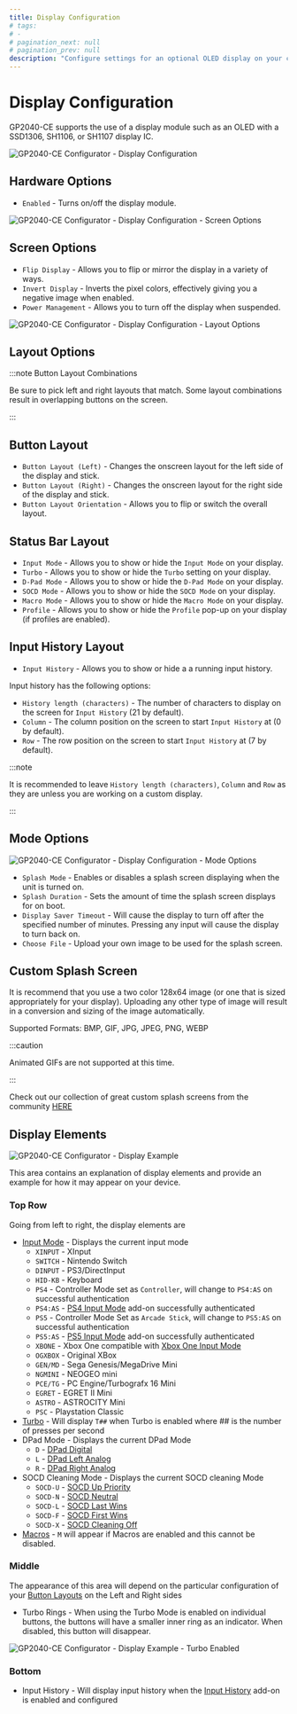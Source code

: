 ```yaml
---
title: Display Configuration
# tags:
# -
# pagination_next: null
# pagination_prev: null
description: "Configure settings for an optional OLED display on your controller"
---
```


# Display Configuration

GP2040-CE supports the use of a display module such as an OLED with a SSD1306, SH1106, or SH1107 display IC.

![GP2040-CE Configurator - Display Configuration](../../assets/images/gpc-display-config.png)

## Hardware Options

- `Enabled` - Turns on/off the display module.

![GP2040-CE Configurator - Display Configuration - Screen Options](../../assets/images/gpc-display-config-screen-options.png)

## Screen Options

- `Flip Display` - Allows you to flip or mirror the display in a variety of ways.
- `Invert Display` - Inverts the pixel colors, effectively giving you a negative image when enabled.
- `Power Management` - Allows you to turn off the display when suspended.

![GP2040-CE Configurator - Display Configuration - Layout Options](../../assets/images/gpc-display-config-layout-options.png)

## Layout Options

:::note Button Layout Combinations

Be sure to pick left and right layouts that match. Some layout combinations result in overlapping buttons on the screen.

:::

## Button Layout

- `Button Layout (Left)` - Changes the onscreen layout for the left side of the display and stick.
- `Button Layout (Right)` - Changes the onscreen layout for the right side of the display and stick.
- `Button Layout Orientation` - Allows you to flip or switch the overall layout.

## Status Bar Layout

- `Input Mode` - Allows you to show or hide the `Input Mode` on your display.
- `Turbo` - Allows you to show or hide the `Turbo` setting on your display.
- `D-Pad Mode` - Allows you to show or hide the `D-Pad Mode` on your display.
- `SOCD Mode` - Allows you to show or hide the `SOCD Mode` on your display.
- `Macro Mode` - Allows you to show or hide the `Macro Mode` on your display.
- `Profile` - Allows you to show or hide the `Profile` pop-up on your display (if profiles are enabled).

## Input History Layout

- `Input History` - Allows you to show or hide a a running input history.

Input history has the following options:
- `History length (characters)` - The number of characters to display on the screen for `Input History` (21 by default).
- `Column` - The column position on the screen to start `Input History` at (0 by default).
- `Row` - The row position on the screen to start `Input History` at (7 by default).

:::note

It is recommended to leave `History length (characters)`, `Column` and `Row` as they are unless you are working on a custom display.

:::

## Mode Options

![GP2040-CE Configurator - Display Configuration - Mode Options](../../assets/images/gpc-display-config-mode-options.png)

- `Splash Mode` - Enables or disables a splash screen displaying when the unit is turned on.
- `Splash Duration` - Sets the amount of time the splash screen displays for on boot.
- `Display Saver Timeout` - Will cause the display to turn off after the specified number of minutes. Pressing any input will cause the display to turn back on.
- `Choose File` - Upload your own image to be used for the splash screen.

## Custom Splash Screen

It is recommend that you use a two color 128x64 image (or one that is sized appropriately for your display). Uploading any other type of image will result in a conversion and sizing of the image automatically.

Supported Formats: BMP, GIF, JPG, JPEG, PNG, WEBP

:::caution

Animated GIFs are not supported at this time.

:::

Check out our collection of great custom splash screens from the community [HERE](../community-splash-screens.mdx)

## Display Elements

![GP2040-CE Configurator - Display Example](../../assets/images/gpc-display-example.png)

This area contains an explanation of display elements and provide an example for how it may appear on your device.

### Top Row

Going from left to right, the display elements are

- [Input Mode](../../usage.mdx#input-modes) - Displays the current input mode
  - `XINPUT` - XInput
  - `SWITCH` - Nintendo Switch
  - `DINPUT` - PS3/DirectInput
  - `HID-KB` - Keyboard
  - `PS4` - Controller Mode set as `Controller`, will change to `PS4:AS` on successful authentication
  - `PS4:AS` - [PS4 Input Mode](../../web-configurator/menu-pages/01-settings.mdx#additional-ps4-settings) add-on successfully authenticated
  - `PS5` - Controller Mode Set as `Arcade Stick`, will change to `PS5:AS` on successful authentication
  - `PS5:AS` - [PS5 Input Mode](../../web-configurator/menu-pages/01-settings.mdx#additional-ps5-settings) add-on successfully authenticated
  - `XBONE` - Xbox One compatible with [Xbox One Input Mode](./01-settings.mdx#additional-xbox-one-settings)
  - `OGXBOX` - Original XBox
  - `GEN/MD` - Sega Genesis/MegaDrive Mini
  - `NGMINI` - NEOGEO mini
  - `PCE/TG` - PC Engine/Turbografx 16 Mini
  - `EGRET` - EGRET II Mini
  - `ASTRO` - ASTROCITY Mini
  - `PSC` - Playstation Classic
- [Turbo](../../add-ons/turbo.mdx) - Will display `T##` when Turbo is enabled where ## is the number of presses per second
- DPad Mode - Displays the current DPad Mode
  - `D` - [DPad Digital](../../hotkeys.mdx#dpad-digital)
  - `L` - [DPad Left Analog](../../hotkeys.mdx#dpad-left-analog)
  - `R` - [DPad Right Analog](../../hotkeys.mdx#dpad-right-analog)
- SOCD Cleaning Mode - Displays the current SOCD cleaning Mode
  - `SOCD-U` - [SOCD Up Priority](../../hotkeys.mdx#socd-up-priority)
  - `SOCD-N` - [SOCD Neutral](../../hotkeys.mdx#socd-neutral)
  - `SOCD-L` - [SOCD Last Wins](../../hotkeys.mdx#socd-last-wins)
  - `SOCD-F` - [SOCD First Wins](../../hotkeys.mdx#socd-first-wins)
  - `SOCD-X` - [SOCD Cleaning Off](../../hotkeys.mdx#socd-cleaning-off)
- [Macros](./09-macros.mdx) - `M` will appear if Macros are enabled and this cannot be disabled.

### Middle

The appearance of this area will depend on the particular configuration of your [Button Layouts](#layout-options) on the Left and Right sides

- Turbo Rings - When using the Turbo Mode is enabled on individual buttons, the buttons will have a smaller inner ring as an indicator. When disabled, this button will disappear.

![GP2040-CE Configurator - Display Example - Turbo Enabled](../../assets/images/gpc-display-example-turbo.png)

### Bottom

- Input History - Will display input history when the [Input History](../../add-ons/input-history.mdx) add-on is enabled and configured
